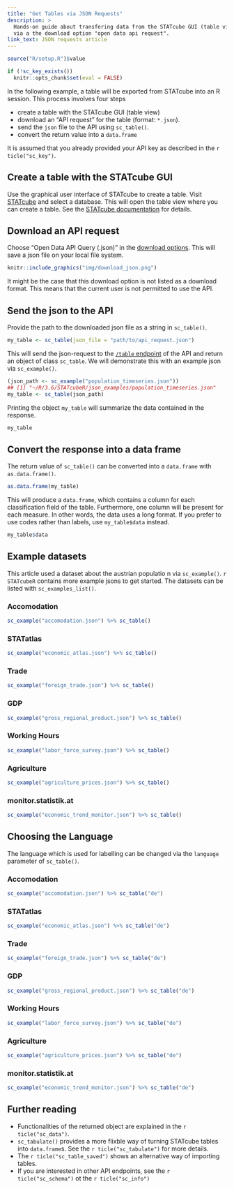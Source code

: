 ```yaml
---
title: "Get Tables via JSON Requests"
description: >
  Hands-on guide about transfering data from the STATcube GUI (table view) to R sessions
  via a the download option "open data api request".
link_text: JSON requests article
---
```


```r
source("R/setup.R")$value
```

```r
if (!sc_key_exists())
  knitr::opts_chunk$set(eval = FALSE)
```

In the following example, a table will be exported from STATcube into an
R session. This process involves four steps

* create a table with the STATcube GUI (table view)
* download an "API request" for the table (format: `*.json`).
* send the `json` file to the API using `sc_table()`.
* convert the return value into a `data.frame`

It is assumed that you already provided your API key as described in the `r ticle("sc_key")`.

## Create a table with the STATcube GUI

Use the graphical user interface of STATcube to create a table. Visit
[STATcube] and select a database. This will open the table view where you can 
create a table. See the [STATcube documentation] for details.

## Download an API request

Choose "Open Data API Query (.json)" in the [download options]. This will
save a json file on your local file system.

```r
knitr::include_graphics("img/download_json.png")
```
 
It might be the case that this download option is not listed as a download format.
This means that the current user is not permitted to use the API.

## Send the json to the API

Provide the path to the downloaded json file as a string in `sc_table()`.

``` r
my_table <- sc_table(json_file = "path/to/api_request.json")
```

This will send the json-request to the [`/table` endpoint] of the API and return an object of class `sc_table`.
We will demonstrate this with an example json via `sc_example()`.
 
```r
(json_path <- sc_example("population_timeseries.json"))
## [1] "~/R/3.6/STATcubeR/json_examples/population_timeseries.json"
my_table <- sc_table(json_path)
```

Printing the object `my_table` will summarize the data contained in the response.

```r
my_table
```

## Convert the response into a data frame

The return value of `sc_table()` can be converted into a `data.frame` with `as.data.frame()`.

```r
as.data.frame(my_table)
```

This will produce a `data.frame`, which contains a column for each classification field of the table.
Furthermore, one column will be present for each measure.
In other words, the data uses a long format.
If you prefer to use codes rather than labels, use `my_table$data` instead.

```r
my_table$data
```

## Example datasets {.tabsert .tabset-pills}

This article used a dataset about the austrian populatio n via `sc_example()`.
`r STATcubeR` contains more example jsons to get started.
The datasets can be listed with `sc_examples_list()`.

### Accomodation

```r
sc_example("accomodation.json") %>% sc_table()
```

### STATatlas

```r
sc_example("economic_atlas.json") %>% sc_table()
```

### Trade

```r
sc_example("foreign_trade.json") %>% sc_table()
```

### GDP

```r
sc_example("gross_regional_product.json") %>% sc_table()
```

### Working Hours

```r
sc_example("labor_force_survey.json") %>% sc_table()
```

### Agriculture

```r
sc_example("agriculture_prices.json") %>% sc_table()
```

### monitor.statistik.at

```r
sc_example("economic_trend_monitor.json") %>% sc_table()
```

## Choosing the Language {.tabsert .tabset-pills}

The language which is used for labelling can be changed via the `language`
parameter of `sc_table()`.

### Accomodation

```r
sc_example("accomodation.json") %>% sc_table("de")
```

### STATatlas

```r
sc_example("economic_atlas.json") %>% sc_table("de")
```

### Trade

```r
sc_example("foreign_trade.json") %>% sc_table("de")
```

### GDP

```r
sc_example("gross_regional_product.json") %>% sc_table("de")
```

### Working Hours

```r
sc_example("labor_force_survey.json") %>% sc_table("de")
```

### Agriculture

```r
sc_example("agriculture_prices.json") %>% sc_table("de")
```

### monitor.statistik.at

```r
sc_example("economic_trend_monitor.json") %>% sc_table("de")
```

## Further reading

* Functionalities of the returned object are explained in the `r ticle("sc_data")`.
* `sc_tabulate()`  provides a more flixble way of turning STATcube tables into
  `data.frame`s. See the `r ticle("sc_tabulate")` for more details.
* The `r ticle("sc_table_saved")` shows an alternative way of importing tables.
* If you are interested in other API endpoints, see the `r ticle("sc_schema")`
  ot the `r ticle("sc_info")`

[`/table` endpoint]: https://docs.wingarc.com.au/superstar/9.12/open-data-api/open-data-api-reference/table-endpoint
[download options]: https://docs.wingarc.com.au/superstar/9.12/superweb2/user-guide/download-tables
[STATcube]: https://www.statistik.at/datenbanken/statcube-statistische-datenbank/login
[STATcube documentation]: https://www.statistik.at/datenbanken/statcube-statistische-datenbank/dokumente-downloads
